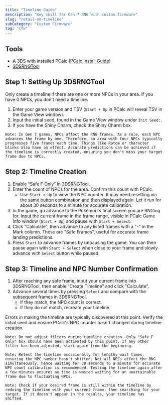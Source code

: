 ```yaml
---
title: "Timeline Guide"
description: "Key skill for Gen 7 RNG with custom firmware"
slug: "retail-sm-timeline"
subCategory: "Custom Firmware"
tag: "cfw"
---
```


## Tools

- A 3DS with installed PCalc ([PCalc Install Guide](https://www.pokemonrng.com/misc-3ds-installing-pcalc))
- [3DSRNGTool](https://github.com/wwwwwwzx/3DSRNGTool/releases)

## Step 1: Setting Up 3DSRNGTool

Only create a timeline if there are one or more NPCs in your area. If you have 0 NPCs, you don't need a timeline.

1. Enter your game version and TSV (`Start + Up` in PCalc will reveal TSV in the Game View window).
2. Input the initial seed, found in the Game View window under `Init Seed:`.
3. If you have the Shiny Charm, check the Shiny Charm box.

```
Note: In Gen 7 games, NPCs affect the RNG frames. As a rule, each NPC advances the frame by one. Therefore, an area with four NPCs typically progresses five frames each time. Things like Rotom or character blinks also have an effect. Accurate predictions can be achieved if the timeline is correctly created, ensuring you don't miss your target frame due to NPCs.
```

## Step 2: Timeline Creation

1. Enable “Safe F Only” in 3DSRNGTool.
2. Enter the count of NPCs for the area. Confirm this count with PCalc.
   - Use `Start + Up` to view the NPC counter. It may need resetting via the same button combination and then displayed again. Let it run for about 30 seconds to a minute for accurate calibration.
3. In the game, go advance to the Pokémon's final screen you are RNGing for. Input the current frame in the frame range, visible in PCalc Game Info window (`Start + Up`) and pause with `Start + Select`.
4. Click "Calculate", then advance to any listed frames with a "-" in the Mark column. These are "Safe Frames", useful for accurate frame landing predictions.
5. Press `Start` to advance frames by unpausing the game. You can then pause again with `Start + Select` when close to your frame and slowly advance with `Select` button while paused.

## Step 3: Timeline and NPC Number Confirmation

1. After reaching any safe frame, input your current frame into 3DSRNGTool, then enable “Create Timeline” and click "Calculate".
2. Advance several times by pressing `Select` and compare with the subsequent frames in 3DSRNGTool.
   - If they match, the NPC count is correct.
   - If they do not match, recreate your timeline.

Errors in making the timeline are typically discovered at this point. Verify the initial seed and ensure PCalc's NPC counter hasn't changed during timeline creation.

```
Note: Do not adjust filters during timeline creation. Only "Safe F Only" box should have been activated by this point. If any other filter has been adjusted, start again from the beginning.
```

```
Note: Retest the timeline occasionally for lengthy wait times, ensuring the NPC number hasn't shifted. Not all NPCs affect the RNG simultaneously, hence waiting for 30 seconds to a minute for accurate NPC count calibration is recommended. Testing the timeline again after a few minutes ensures no time is wasted waiting for an unattainable frame due to fluctuating NPCs.
```

```
Note: Check if your desired frame is still within the timeline by redoing the timeline with your current frame, then searching for your target. If it doesn't appear in the results, your timeline has shifted.
```
